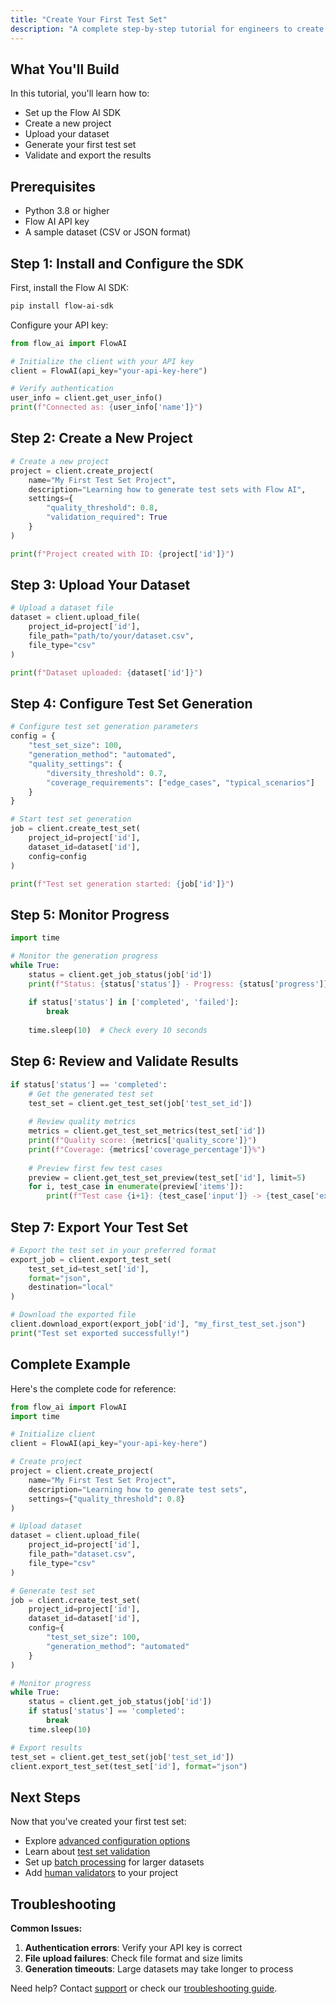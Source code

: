 ```yaml
---
title: "Create Your First Test Set"
description: "A complete step-by-step tutorial for engineers to create their first test set using the Flow AI SDK."
---
```


## What You'll Build

In this tutorial, you'll learn how to:
- Set up the Flow AI SDK
- Create a new project
- Upload your dataset
- Generate your first test set
- Validate and export the results

## Prerequisites

- Python 3.8 or higher
- Flow AI API key
- A sample dataset (CSV or JSON format)

## Step 1: Install and Configure the SDK

First, install the Flow AI SDK:

```bash
pip install flow-ai-sdk
```

Configure your API key:

```python
from flow_ai import FlowAI

# Initialize the client with your API key
client = FlowAI(api_key="your-api-key-here")

# Verify authentication
user_info = client.get_user_info()
print(f"Connected as: {user_info['name']}")
```

## Step 2: Create a New Project

```python
# Create a new project
project = client.create_project(
    name="My First Test Set Project",
    description="Learning how to generate test sets with Flow AI",
    settings={
        "quality_threshold": 0.8,
        "validation_required": True
    }
)

print(f"Project created with ID: {project['id']}")
```

## Step 3: Upload Your Dataset

```python
# Upload a dataset file
dataset = client.upload_file(
    project_id=project['id'],
    file_path="path/to/your/dataset.csv",
    file_type="csv"
)

print(f"Dataset uploaded: {dataset['id']}")
```

## Step 4: Configure Test Set Generation

```python
# Configure test set generation parameters
config = {
    "test_set_size": 100,
    "generation_method": "automated",
    "quality_settings": {
        "diversity_threshold": 0.7,
        "coverage_requirements": ["edge_cases", "typical_scenarios"]
    }
}

# Start test set generation
job = client.create_test_set(
    project_id=project['id'],
    dataset_id=dataset['id'],
    config=config
)

print(f"Test set generation started: {job['id']}")
```

## Step 5: Monitor Progress

```python
import time

# Monitor the generation progress
while True:
    status = client.get_job_status(job['id'])
    print(f"Status: {status['status']} - Progress: {status['progress']}%")
    
    if status['status'] in ['completed', 'failed']:
        break
    
    time.sleep(10)  # Check every 10 seconds
```

## Step 6: Review and Validate Results

```python
if status['status'] == 'completed':
    # Get the generated test set
    test_set = client.get_test_set(job['test_set_id'])
    
    # Review quality metrics
    metrics = client.get_test_set_metrics(test_set['id'])
    print(f"Quality score: {metrics['quality_score']}")
    print(f"Coverage: {metrics['coverage_percentage']}%")
    
    # Preview first few test cases
    preview = client.get_test_set_preview(test_set['id'], limit=5)
    for i, test_case in enumerate(preview['items']):
        print(f"Test case {i+1}: {test_case['input']} -> {test_case['expected_output']}")
```

## Step 7: Export Your Test Set

```python
# Export the test set in your preferred format
export_job = client.export_test_set(
    test_set_id=test_set['id'],
    format="json",
    destination="local"
)

# Download the exported file
client.download_export(export_job['id'], "my_first_test_set.json")
print("Test set exported successfully!")
```

## Complete Example

Here's the complete code for reference:

```python
from flow_ai import FlowAI
import time

# Initialize client
client = FlowAI(api_key="your-api-key-here")

# Create project
project = client.create_project(
    name="My First Test Set Project",
    description="Learning how to generate test sets",
    settings={"quality_threshold": 0.8}
)

# Upload dataset
dataset = client.upload_file(
    project_id=project['id'],
    file_path="dataset.csv",
    file_type="csv"
)

# Generate test set
job = client.create_test_set(
    project_id=project['id'],
    dataset_id=dataset['id'],
    config={
        "test_set_size": 100,
        "generation_method": "automated"
    }
)

# Monitor progress
while True:
    status = client.get_job_status(job['id'])
    if status['status'] == 'completed':
        break
    time.sleep(10)

# Export results
test_set = client.get_test_set(job['test_set_id'])
client.export_test_set(test_set['id'], format="json")
```

## Next Steps

Now that you've created your first test set:
- Explore [advanced configuration options](/guides/engineer/create-test-sets)
- Learn about [test set validation](/guides/engineer/test-set-validation) 
- Set up [batch processing](/guides/engineer/batch-processing) for larger datasets
- Add [human validators](/guides/engineer/add-validators) to your project

## Troubleshooting

**Common Issues:**

1. **Authentication errors**: Verify your API key is correct
2. **File upload failures**: Check file format and size limits
3. **Generation timeouts**: Large datasets may take longer to process

Need help? Contact [support](mailto:hello@flow-ai.com) or check our [troubleshooting guide](/guides/engineer/troubleshooting). 
